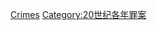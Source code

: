 {{Commonscat|1901 crimes}}

{{crimesyr|190|1}}

[[Category:1901年事件|Crimes]]
[[Category:20世纪各年罪案|Category:20世纪各年罪案]]